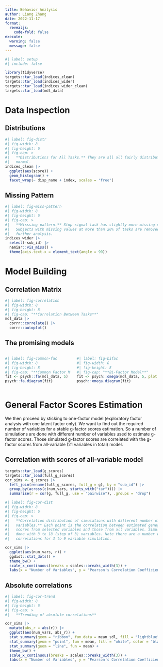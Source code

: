 ```yaml
---
title: Behavior Analysis
author: Liang Zhang
date: 2022-11-17
format: 
  revealjs:
    code-fold: false
execute: 
  warning: false
  message: false
---
```


```r
#| label: setup
#| include: false

library(tidyverse)
targets::tar_load(indices_clean)
targets::tar_load(indices_wider)
targets::tar_load(indices_wider_clean)
targets::tar_load(mdl_data)
```

# Data Inspection

## Distributions

```r
#| label: fig-distr
#| fig-width: 8
#| fig-height: 6
#| fig-cap: >
#|   **Distributions for All Tasks.** They are all all fairly distributed as 
#|   normal.
indices_clean |> 
  ggplot(aes(score)) +
  geom_histogram() +
  facet_wrap(~ disp_name + index, scales = "free")
```

## Missing Pattern

```r
#| label: fig-miss-pattern
#| fig-width: 8
#| fig-height: 6
#| fig-cap: >
#|   **Misssing pattern.** Stop signal task has slightly more missing values.
#|   Subjects with missing values at more than 20% of tasks are removed in
#|   further analysis.
indices_wider |> 
  select(-sub_id) |> 
  naniar::vis_miss() +
  theme(axis.text.x = element_text(angle = 90))
```

# Model Building

## Correlation Matrix

```r
#| label: fig-correlation
#| fig-width: 8
#| fig-height: 8
#| fig-cap: "**Correlation Between Tasks**"
mdl_data |> 
  corrr::correlate() |> 
  corrr::autoplot()
```

## The promising models

:::: {.columns}

::: {.column}
```r
#| label: fig-common-fac
#| fig-width: 8
#| fig-height: 8
#| fig-cap: "**Common Factor Model**"
fit <- psych::fa(mdl_data, 5)
psych::fa.diagram(fit)
```
:::

::: {.column}
```r
#| label: fig-bifac
#| fig-width: 8
#| fig-height: 8
#| fig-cap: "**Bi-Factor Model**"
fit <- psych::omega(mdl_data, 5, plot = FALSE)
psych::omega.diagram(fit)
```
:::

:::

# General Factor Scores Estimation

We then proceed by sticking to one-factor model (exploratory factor analysis with one latent factor only). We want to find out the required number of variables for a stable g-factor scores estimation. So a number of simulations are done with different number of variables used to estimate g-factor scores. Those simulated g-factor scores are correlated with the g-factor scores from all-variable (21 variables in total) model.

## Correlation with scores of all-variable model {.smaller}

```r
targets::tar_load(g_scores)
targets::tar_load(full_g_scores)
cor_sims <- g_scores |> 
  left_join(rename(full_g_scores, full_g = g), by = "sub_id") |> 
  group_by(across(c(num_vars, starts_with("tar")))) |> 
  summarise(r = cor(g, full_g, use = "pairwise"), .groups = "drop")
```

```r
#| label: fig-cor-dist
#| fig-width: 8
#| fig-height: 6
#| fig-cap: >
#|   **Correlation distribution of simulations with different number of selected
#|   variables.** Each point is the correlation between estimated general factor
#|   scores from selected variables and those from all variables. Simulation was
#|   done with 3 to 18 (step of 3) variables. Note there are a number of negative
#|   correlations for 3 to 9 variable simulation.

cor_sims |> 
  ggplot(aes(num_vars, r)) +
  ggdist::stat_dots() +
  theme_bw() +
  scale_x_continuous(breaks = scales::breaks_width(3)) +
  labs(x = "Number of Variables", y = "Pearson's Correlation Coefficient")
```

## Absolute correlations

```r
#| label: fig-cor-trend
#| fig-width: 8
#| fig-height: 6
#| fig-cap: >
#|   **Trending of absolute correlations**

cor_sims |> 
  mutate(abs_r = abs(r)) |> 
  ggplot(aes(num_vars, abs_r)) +
  stat_summary(geom = "ribbon", fun.data = mean_sdl, fill = "lightblue") +
  stat_summary(geom = "point", fun = mean, fill = "white", color = "black") +
  stat_summary(geom = "line", fun = mean) +
  theme_bw() +
  scale_x_continuous(breaks = scales::breaks_width(3)) +
  labs(x = "Number of Variables", y = "Pearson's Correlation Coefficient")
```

